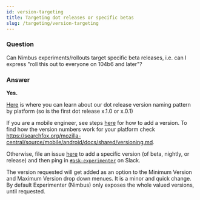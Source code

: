 ```yaml
---
id: version-targeting
title: Targeting dot releases or specific betas
slug: /targeting/version-targeting
---
```


### Question
Can Nimbus experiments/rollouts target specific beta releases, i.e. can I express "roll this out to everyone on 104b6 and later"?

### Answer
**Yes.** 

[Here](https://searchfox.org/mozilla-central/source/mobile/android/docs/shared/versioning.md) is where you can learn about our dot release version naming pattern by platform (so is the first dot release x.1.0 or x.0.1) 

If you are a mobile engineer, see steps [here](/faq/mobile-faq) for how to add a version.  To find how the version numbers work for your platform check https://searchfox.org/mozilla-central/source/mobile/android/docs/shared/versioning.md.

Otherwise, file an issue [here](https://github.com/mozilla/experimenter/issues/new) to add a specific version (of beta, nightly, or release) and then ping in [`#ask-experimenter`](https://mozilla.slack.com/archives/CF94YGE03) on Slack.

The version requested will get added as an option to the Minimum Version and Maximum Version drop down menues. It is a minor and quick change. By default Experimenter (Nimbus) only exposes the whole valued versions, until requested.  

